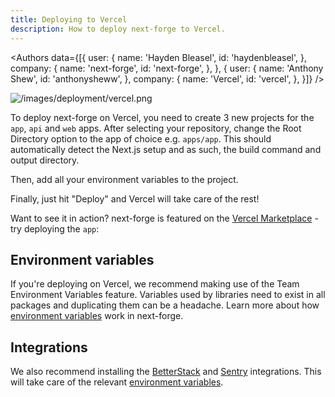 ```yaml
---
title: Deploying to Vercel
description: How to deploy next-forge to Vercel.
---
```


<Authors data={[{
  user: {
    name: 'Hayden Bleasel',
    id: 'haydenbleasel',
  },
  company: {
    name: 'next-forge',
    id: 'next-forge',
  },
}, {
  user: {
    name: 'Anthony Shew',
    id: 'anthonysheww',
  },
  company: {
    name: 'Vercel',
    id: 'vercel',
  },
}]} />

![/images/deployment/vercel.png](/images/deployment/vercel.png)

To deploy next-forge on Vercel, you need to create 3 new projects for the `app`, `api` and `web` apps. After selecting your repository, change the Root Directory option to the app of choice e.g. `apps/app`. This should automatically detect the Next.js setup and as such, the build command and output directory.

Then, add all your environment variables to the project.

Finally, just hit "Deploy" and Vercel will take care of the rest!

Want to see it in action? next-forge is featured on the [Vercel Marketplace](https://vercel.com/templates/Next.js/next-forge) - try deploying the `app`:

<VercelButton />

## Environment variables

If you're deploying on Vercel, we recommend making use of the Team Environment Variables feature. Variables used by libraries need to exist in all packages and duplicating them can be a headache. Learn more about how [environment variables](/env) work in next-forge.

## Integrations

We also recommend installing the [BetterStack](https://vercel.com/integrations/betterstack) and [Sentry](https://vercel.com/integrations/sentry) integrations. This will take care of the relevant [environment variables](/env).

